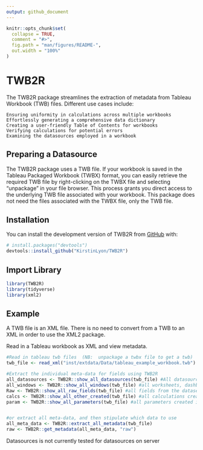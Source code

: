 ```yaml
---
output: github_document
---
```


<!-- README.md is generated from README.Rmd. Please edit that file -->

```r
knitr::opts_chunk$set(
  collapse = TRUE,
  comment = "#>",
  fig.path = "man/figures/README-",
  out.width = "100%"
)
```

# TWB2R

<!-- badges: start -->
<!-- badges: end -->

The TWB2R package streamlines the extraction of metadata from Tableau Workbook (TWB) files. Different use cases include:

    Ensuring uniformity in calculations across multiple workbooks
    Effortlessly generating a comprehensive data dictionary
    Creating a user-friendly Table of Contents for workbooks
    Verifying calculations for potential errors
    Examining the datasources employed in a workbook


## Preparing a Datasource


The TWB2R package uses a TWB file. If your workbook is saved in the Tableau Packaged Workbook (TWBX) format, you can easily retrieve the required TWB file by right-clicking on the TWBX file and selecting "unpackage" in your file browser. This process grants you direct access to the underlying TWB file associated with your workbook. This package does not need the files associated with the TWBX file, only the TWB file.

## Installation

You can install the development version of TWB2R from [GitHub](https://github.com/) with:

``` r
# install.packages("devtools")
devtools::install_github("KirstinLyon/TWB2R")
```


## Import Library
```r
library(TWB2R)
library(tidyverse)
library(xml2)
```

## Example

A TWB file is an XML file. There is no need to convert from a TWB to an XML in order to use the XML2 package. 

Read in a Tableau workbook as XML and view metadata.

```r
#Read in tableau twb files  (NB:  unpackage a twbx file to get a twb)
twb_file <- read_xml("inst/extdata/Data/tableau_example_workbook.twb")

#Extract the individual meta-data for fields using TWB2R
all_datasources <- TWB2R::show_all_datasources(twb_file) #All datasources connected to the workbook
all_windows <- TWB2R::show_all_windows(twb_file) #all worksheets, dashboards and storyboards in the workbook
Raw <- TWB2R::show_all_raw_fields(twb_file) #all fields from the datasets
calcs <- TWB2R::show_all_other_created(twb_file) #all calculations created in the workbook
param <- TWB2R::show_all_parameters(twb_file) #all parameters created in the workbook


#or extract all meta-data, and then stipulate which data to use
all_meta_data <- TWB2R::extract_all_metadata(twb_file)
raw <- TWB2R::get_metadata(all_meta_data, "raw")
```

Datasources is not currently tested for datasources on server
